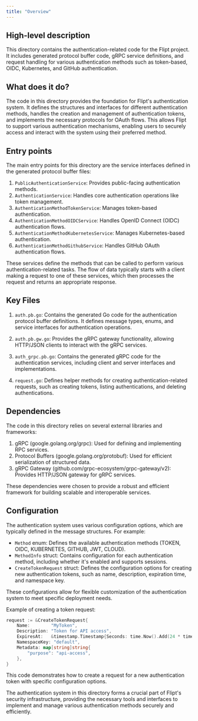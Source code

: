 ```yaml
---
title: "Overview"
---
```


## High-level description
This directory contains the authentication-related code for the Flipt project. It includes generated protocol buffer code, gRPC service definitions, and request handling for various authentication methods such as token-based, OIDC, Kubernetes, and GitHub authentication.

## What does it do?
The code in this directory provides the foundation for Flipt's authentication system. It defines the structures and interfaces for different authentication methods, handles the creation and management of authentication tokens, and implements the necessary protocols for OAuth flows. This allows Flipt to support various authentication mechanisms, enabling users to securely access and interact with the system using their preferred method.

## Entry points
The main entry points for this directory are the service interfaces defined in the generated protocol buffer files:

1. `PublicAuthenticationService`: Provides public-facing authentication methods.
2. `AuthenticationService`: Handles core authentication operations like token management.
3. `AuthenticationMethodTokenService`: Manages token-based authentication.
4. `AuthenticationMethodOIDCService`: Handles OpenID Connect (OIDC) authentication flows.
5. `AuthenticationMethodKubernetesService`: Manages Kubernetes-based authentication.
6. `AuthenticationMethodGithubService`: Handles GitHub OAuth authentication flows.

These services define the methods that can be called to perform various authentication-related tasks. The flow of data typically starts with a client making a request to one of these services, which then processes the request and returns an appropriate response.

## Key Files
1. `auth.pb.go`: Contains the generated Go code for the authentication protocol buffer definitions. It defines message types, enums, and service interfaces for authentication operations.

2. `auth.pb.gw.go`: Provides the gRPC gateway functionality, allowing HTTP/JSON clients to interact with the gRPC services.

3. `auth_grpc.pb.go`: Contains the generated gRPC code for the authentication services, including client and server interfaces and implementations.

4. `request.go`: Defines helper methods for creating authentication-related requests, such as creating tokens, listing authentications, and deleting authentications.

## Dependencies
The code in this directory relies on several external libraries and frameworks:

1. gRPC (google.golang.org/grpc): Used for defining and implementing RPC services.
2. Protocol Buffers (google.golang.org/protobuf): Used for efficient serialization of structured data.
3. gRPC Gateway (github.com/grpc-ecosystem/grpc-gateway/v2): Provides HTTP/JSON gateway for gRPC services.

These dependencies were chosen to provide a robust and efficient framework for building scalable and interoperable services.

## Configuration
The authentication system uses various configuration options, which are typically defined in the message structures. For example:

- `Method` enum: Defines the available authentication methods (TOKEN, OIDC, KUBERNETES, GITHUB, JWT, CLOUD).
- `MethodInfo` struct: Contains configuration for each authentication method, including whether it's enabled and supports sessions.
- `CreateTokenRequest` struct: Defines the configuration options for creating new authentication tokens, such as name, description, expiration time, and namespace key.

These configurations allow for flexible customization of the authentication system to meet specific deployment needs.

Example of creating a token request:

```go
request := &CreateTokenRequest{
    Name:        "MyToken",
    Description: "Token for API access",
    ExpiresAt:   &timestamp.Timestamp{Seconds: time.Now().Add(24 * time.Hour).Unix()},
    NamespaceKey: "default",
    Metadata: map[string]string{
        "purpose": "api-access",
    },
}
```

This code demonstrates how to create a request for a new authentication token with specific configuration options.

The authentication system in this directory forms a crucial part of Flipt's security infrastructure, providing the necessary tools and interfaces to implement and manage various authentication methods securely and efficiently.